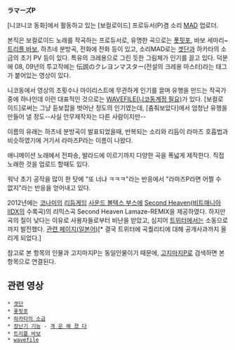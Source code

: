 '''ラマーズP'''

[니코니코 동화]에서 활동하고 있는 [보컬로이드] 프로듀서(P)겸 소리 [[MAD]] 업로더.

본직은 보컬로이드 노래를 작곡하는 프로듀서로, 유명한 곡으로는 [[폿핏포]], 바보 세마리~ [[트리플 바보]], 하츠네 분방곡, 전화에 전화 등이 있고, 소리MAD로는 [[겟단]]과 하카타의 소금의 초기 PV 등이 있다. 특유의 크레용으로 그린 듯한 그림체가 인기를 끌고 있다. 덕분에 08, 09년의 투고작에는 伝説のクレヨンマスター(전설의 크레용 마스터)라는 태그가 붙어있는 영상이 있다.

니코동에서 영상의 조횟수나 마이리스트에 무관하게 인기를 끌며 유행을 만드는 작곡가중에 하나인데 이런 대표적인 것으로는 [http://www.nicovideo.jp/tag/WAVEFILE?sort=v WAVEFILE(니코동계정 필요)]가 있다. [보컬로이드]로써는 그냥 듣보잡을 벗어난 정도의 인기였는데, [춤춰보았다]에서 엄청난 유행을 만들어 낼 정도--사실 안무제작자는 다른 사람이지만--

이름의 유래는 하츠네 분방곡이 발표되었을때, 반복되는 소리와 리듬이 라마즈 호흡법과 비슷하였기에 거기서 라마즈P라는 이름이 나왔다.

애니메이션 노래에서 전파송, 발라드에 이르기까지 다양한 곡을 폭넓게 제작한다. 직접 노래한 것을 업로드 할때도 있다. 

워낙 초기 공작을 많이 한 탓에 "또 너냐 ㅋㅋㅋ"라는 반응에서 "라마즈P라면 어쩔 수 없지"라는 반응을 얻어내고 있다.

2012년에는 [[코나미]]의 [[리듬게임]] [[사운드 볼텍스 부스]]에 [[Second Heaven]]([[비트매니아 IIDX]]의 수록곡)의 리믹스곡 Second Heaven Lamaze-REMIX을 제공하였다. 하지만 곡의 질이 낮다는 이유로 사용자들로부터 비난을 받았고, 심지어 [[트위터]]에서는 소동으로까지 발전했다. [http://togetter.com/li/273809 관련 페이지(일본어)][* 결국 트위터에 곡퀄리티에 대해 공개사과까지 올리게 되었다.]

참고로 본 항목의 인물과 고지마지P는 동일인물이기 때문에, [[고지마지P]]로 검색하면 본 항목으로 연결된다.

== 관련 영상 ==
 * [[겟단]]
 * [[폿핏포]]
 * [[하카타의 소금]]
 * [[장난기 기능]] - [[개 운 해 졌 다]]
 * [[트리플 바보]]
 * [[wavefile]]
